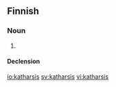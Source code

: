 ==Finnish==

===Noun===
{{infl|fi|noun}}

# {{alternative spelling of|[[katarsis]]|lang=fi}}

====Declension====
{{fi-decl-vastaus|katharsi}}

[[io:katharsis]]
[[sv:katharsis]]
[[vi:katharsis]]